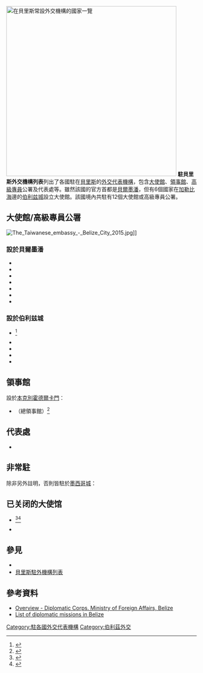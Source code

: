 {{NoteTA|G1=地名}}
[[File:Diplomatic missions in Belize.png|thumb|right|450px|在貝里斯常設外交機構的國家一覽
{{legend|red|貝里斯}}
{{legend|#002fa7|在貝里斯常設外交機構的國家}}
]]
'''駐貝里斯外交機構列表'''列出了各國駐在[[貝里斯|貝里斯]]的[[外交代表機構|外交代表機構]]，包含[[大使館|大使館]]、[[領事館|領事館]]、[[高級專員|高級專員]]公署及代表處等。雖然該國的官方首都是[[貝爾墨潘|貝爾墨潘]]，但有6個國家在[[加勒比海|加勒比海]]邊的[[伯利兹城|伯利兹城]]設立大使館。該國境內共駐有12個大使館或高級專員公署。

==大使館/高級專員公署==

[[File:The_Taiwanese_embassy_-_Belize_City_2015.jpg|thumb]]]]

===設於貝爾墨潘===
*{{BRA}}
*{{ESA}}
*{{JPN}}
*{{MEX}}
*{{GBR}}
*{{USA}}
*{{VEN}}

===設於伯利兹城===
*{{ROC-TWN}}<ref>{{cite web|url=http://www.roc-taiwan.org/bz_en/index.html|title=Embassy of the Republic of China (Taiwan), Belize City, Belize}}</ref>
*{{CUB}}
*{{GUA}}
*{{HON}}
*{{PAN}}

==領事館==
設於[[本克別霍德爾卡門|本克別霍德爾卡門]]：
*{{GTM}}（總領事館）<ref>{{cite web |author1=瓜地马拉外交部 |title=BeliceBV22092020.pdf |url=https://www.minex.gob.gt/Uploads/BeliceBV22092020.pdf |website=瓜地马拉外交部 |accessdate=2021-09-22}}</ref>

==代表處==
*{{EU}}

==非常駐==
除非另外註明，否則皆駐於[[墨西哥城|墨西哥城]]：
{{column|3|
*{{ATG}}（[[圣约翰_(安提瓜和巴布达)|圣约翰]]）
*{{ARG}}
*{{AUT}}（[[馬拿瓜|馬拿瓜]]）
*{{AUS}}（[[西班牙港|西班牙港]]）
*{{BAH}}（[[拿骚_(巴哈马)|拿骚]]）
*{{BAR}}（[[布里奇顿|布里奇顿]]）
*{{BEL}}
*{{CAM}}（[[哈瓦那|哈瓦那]]）
*{{CAN}}（[[瓜地馬拉市|瓜地馬拉市]]）
*{{CHI}}
*{{CIV}}
*{{COL}}（[[聖薩爾瓦多|聖薩爾瓦多]]）
*{{CZE}}（[[聖荷西_(哥斯大黎加)|聖荷西]]）
*{{DEN}}（馬拿瓜）
*{{DOM}}（[[聖多明哥|聖多明哥]]）
*{{ECU}} (聖薩爾瓦多)
*{{EGY}}
*{{FIN}}（馬拿瓜）
*{{FRA}} (聖薩爾瓦多)
*{{GER}} (瓜地馬拉市)
*{{GHA}}（[[华盛顿哥伦比亚特区|华盛顿特区]]）
*{{GRE}}
*{{GUY}}（[[乔治敦_(圭亚那)|乔治敦]]）
*{{HAI}}（[[巴拿馬城|巴拿馬城]]）
*{{Flag|Holy See}} (聖薩爾瓦多)
*{{IDN}}
*{{ISL}} (纽约)
*{{IND}}
*{{ISR}}
*{{IRI}}
*{{IRQ}}（[[纽约|纽约]]）
*{{ITA}} 
*{{JAM}}
*{{KOS}} (巴拿馬城)
*{{LAO}}（华盛顿特区）
*{{LIB}}（[[贝鲁特|贝鲁特]]）
*{{MAR}}
*{{MAS}}
*{{MDV}}（纽约）
*{{NED}}
*{{NZL}}（布里奇顿）<ref>{{cite web|url=https://www.mfat.govt.nz/en/countries-and-regions/caribbean/barbados/new-zealand-high-commission/|title=New Zealand-High Commission}}</ref>
*{{NGR}} ([[京斯敦|京斯敦]])
*{{PRK}} (哈瓦那)
*{{NOR}} (瓜地馬拉市)
*{{PAK}}
*{{PLE}} (墨西哥城，特別代表團)
*{{PAR}} 
*{{PER}} (聖薩爾瓦多)
*{{PHI}}
*{{POL}} (聖荷西)
*{{POR}}
*{{ROM}}
*{{RUS}}
*{{LCA}}（[[卡斯特里|卡斯特里]]）
*{{SADR}} (馬拿瓜)
*{{RSA}} (京斯敦)
*{{KSA}}
*{{KOR}}
*{{ESP}} (瓜地馬拉市)
*{{SUR}}（[[帕拉马里博|帕拉马里博]]）
*{{SGP}}（华盛顿特区）
*{{SWE}} 
*{{SUI}}
*{{THA}}
*{{TRI}}（西班牙港）
*{{TUR}} (瓜地馬拉市)
*{{UAE}}
*{{URU}}（馬拿瓜）
*{{VIE}}
*{{ZAM}} (华盛顿特区)
*{{ZIM}} (华盛顿特区)
}}

== 已关闭的大使馆 ==
*{{CRC}}<ref name="CR Close Embassy 2020">{{cite news |url=https://ticotimes.net/2020/10/01/costa-rica-closes-embassy-in-venezuela-as-cost-cutting-measure |title=Costa Rica closes embassy in Venezuela as cost-cutting measure |publisher=The Tico Times |date=1 October 2020 |access-date=3 July 2021}}</ref><ref name="CR Cierra Embajadas 2020">{{cite news |url=https://observador.cr/costa-rica-cerrara-embajadas-en-venezuela-belice-y-unesco-por-falta-de-recursos/ |title=Costa Rica cerrará embajadas en Venezuela, Belice y Unesco por falta de recursos |publisher=El Observador |date=23 September 2020 |access-date=3 July 2021}}</ref>
*{{NIC}}

==參見==
{{portal box|國際關係}}
* {{tsl|en|Foreign relations of Belize|貝里斯外交}}
* [[貝里斯駐外機構列表|貝里斯駐外機構列表]]

==參考資料==
{{Reflist}}
*[https://archive.is/20121216053155/http://www.mfa.gov.bz/ct.asp?xItem=180&CtNode=20&mp=26 Overview - Diplomatic Corps. Ministry of Foreign Affairs, Belize]
*[https://mfa.gov.bz/wp-content/uploads/2021/02/Diplomatic-Consular-List-Feb21-1.pdf List of diplomatic missions in Belize]

{{伯利茲外交}}
{{北美洲主題|prefix=駐|2=外交機構列表|countries_only=y}}

[[Category:駐各國外交代表機構|Category:駐各國外交代表機構]]
[[Category:伯利茲外交|Category:伯利茲外交]]